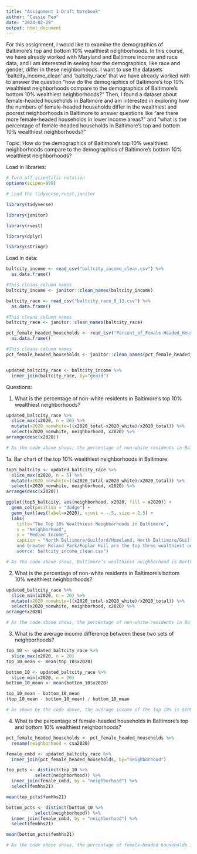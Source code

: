 ```yaml
---
title: "Assignment 1 Draft Notebook"
author: "Cassie Peo"
date: "2024-02-29"
output: html_document
---
```


For this assignment, I would like to examine the demographics of Baltimore’s top and bottom 10% wealthiest neighborhoods. In this course, we have already worked with Maryland and Baltimore income and race data, and I am interested in seeing how the demographics, like race and gender, differ in these neighborhoods. I want to use the datasets ‘baltcity_income_clean’ and ‘baltcity_race’ that we have already worked with to answer the question “how do the demographics of Baltimore’s top 10% wealthiest neighborhoods compare to the demographics of Baltimore’s bottom 10% wealthiest neighborhoods?” Then, I found a dataset about female-headed households in Baltimore and am interested in exploring how the numbers of female-headed households differ in the wealthiest and poorest neighborhoods in Baltimore to answer questions like “are there more female-headed households in lower income areas?” and “what is the percentage of female-headed households in Baltimore’s top and bottom 10% wealthiest neighborhoods?”

Topic: 
How do the demographics of Baltimore’s top 10% wealthiest neighborhoods compare to the demographics of Baltimore’s bottom 10% wealthiest neighborhoods?

Load in libraries:
```r
# Turn off scientific notation
options(scipen=999)

# Load the tidyverse,rvest,janitor

library(tidyverse)

library(janitor)

library(rvest)

library(dplyr)

library(stringr)
```


Load in data:
```r
baltcity_income <- read_csv("baltcity_income_clean.csv") %>% 
  as.data.frame()

#This cleans column names
baltcity_income <- janitor::clean_names(baltcity_income)

baltcity_race <- read_csv("baltcity_race_8_13.csv") %>% 
  as.data.frame()

#This cleans column names
baltcity_race <- janitor::clean_names(baltcity_race)

pct_female_headed_households <- read_csv("Percent_of_Female-Headed_Households_with_Children_Under_18.csv") %>% 
  as.data.frame()

#This cleans column names
pct_female_headed_households <- janitor::clean_names(pct_female_headed_households)


updated_baltcity_race <- baltcity_income %>%
  inner_join(baltcity_race, by="geoid")
```


Questions:

1. What is the percentage of non-white residents in Baltimore’s top 10% wealthiest neighborhoods?

```r
updated_baltcity_race %>%
  slice_max(x2020, n = 20) %>%
  mutate(x2020_nonwhite=((x2020_total-x2020_white)/x2020_total)) %>%
  select(x2020_nonwhite, neighborhood, x2020) %>%
arrange(desc(x2020))

# As the code above shows, the percentage of non-white residents in Baltimore’s wealthiest neighborhood, North Baltimore/Guilford/Homeland, is 38.1%. Baltimore's second wealthiest neighborhood, North Baltimore/Guilford/Homeland, has 23.42% non-white residents. The third wealthiest neighborhood, Greater Roland Park/Poplar Hill, has a percentage of 33.24% non-white residents. The fourth wealthiest neighborhood, South Baltimore, has 11.51% non-white residents, and the fifth wealthiest neighborhood, Canton, has 13.15% non-white residents.
```

1a. Bar chart of the top 10% wealthiest neighborhoods in Baltimore.
```r

top5_baltcity <- updated_baltcity_race %>%
  slice_max(x2020, n = 5) %>%
  mutate(x2020_nonwhite=((x2020_total-x2020_white)/x2020_total)) %>%
  select(x2020_nonwhite, neighborhood, x2020) %>%
arrange(desc(x2020))

ggplot(top5_baltcity, aes(neighborhood, x2020, fill = x2020)) +
  geom_col(position = "dodge") +
  geom_text(aes(label=x2020), vjust = -.5, size = 2.5) +
  labs(
    title="The Top 10% Wealthiest Neighborhoods in Baltimore",
    x = "Neighborhood",
    y = "Median Income",
    caption = "North Baltimore/Guilford/Homeland, North Baltimore/Guilford/Homeland, 
    and Greater Roland Park/Poplar Hill are the top three wealthiest neighborhoods.  
    source: baltcity_income_clean.csv")

# As the code above shows, Baltimore’s wealthiest neighborhood is North Baltimore/Guilford/Homeland. Baltimore's second wealthiest neighborhood is North Baltimore/Guilford/Homeland. The third wealthiest neighborhood is Greater Roland Park/Poplar Hill. The fourth wealthiest neighborhood is South Baltimore and the fifth wealthiest neighborhood is Canton.

```

2. What is the percentage of non-white residents in Baltimore’s bottom 10% wealthiest neighborhoods? 

```r
updated_baltcity_race %>%
  slice_min(x2020, n = 20) %>%
  mutate(x2020_nonwhite=((x2020_total-x2020_white)/x2020_total)) %>%
  select(x2020_nonwhite, neighborhood, x2020) %>%
arrange(x2020)

# As the code above shows, the percentage of non-white residents in Baltimore’s poorest neighborhood, Upton/Druid Heights, is 90.55%. Sandtown-Winchester/Harlem Park the second poorest neighborhood's percentage of non-white residents is 96.22%, and the third poorest neighborhood, Southwest Baltimore, has a percentage of 69.8% non-white residents. 
```


3. What is the average income difference between these two sets of neighborhoods?

```r
top_10 <- updated_baltcity_race %>%
  slice_max(x2020, n = 20)
top_10_mean <- mean(top_10$x2020)

bottom_10 <- updated_baltcity_race %>%
  slice_min(x2020, n = 20)
bottom_10_mean <- mean(bottom_10$x2020)

top_10_mean - bottom_10_mean
(top_10_mean - bottom_10_mean) / bottom_10_mean

# As shown by the code above, the average income of the top 10% is $109496.40 more than the average income of the bottom 10%. The top 10% on average earns 5.26 times more than the bottom 10% on average.  
```


4. What is the percentage of female-headed households in Baltimore’s top and bottom 10% wealthiest neighborhoods?

```r
pct_female_headed_households <- pct_female_headed_households %>%
  rename(neighborhood = csa2020)

female_cmbd <- updated_baltcity_race %>%
  inner_join(pct_female_headed_households, by="neighborhood")

top_pcts <- distinct(top_10 %>%
           select(neighborhood)) %>%
  inner_join(female_cmbd, by = "neighborhood") %>%
  select(femhhs21)

mean(top_pcts$femhhs21)

bottom_pcts <- distinct(bottom_10 %>%
           select(neighborhood)) %>%
  inner_join(female_cmbd, by = "neighborhood") %>%
  select(femhhs21)

mean(bottom_pcts$femhhs21)

# As the code above shows, the percentage of female-headed households in Baltimore’s top 10% wealthiest neighborhoods is 22.06%. The percentage of female-headed households in Baltimore’s bottom 10% wealthiest neighborhoods is 66.82%. 

```

